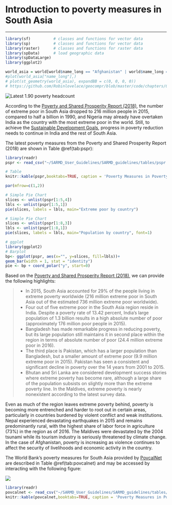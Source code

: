 # Introduction to poverty measures in South Asia
***

```{r, echo=FALSE, warning=FALSE, error=FALSE, tidy=TRUE, cache=FALSE, message=FALSE}
library(sf)          # classes and functions for vector data
library(sp)          # classes and functions for vector data
library(raster)      # classes and functions for raster data
library(spData)      # load geographic data
library(spDataLarge)
library(ggplot2)
```

```{r, echo=FALSE, warning=FALSE, error=FALSE, tidy=TRUE, cache=FALSE}
world_asia = world[world$name_long == "Afghanistan" | world$name_long == "Bangladesh" |world$name_long == "Bhutan" | world$name_long == "India" |world$name_long == "Maldives" | world$name_long == "Nepal" |world$name_long == "Pakistan" | world$name_long == "Sri Lanka", ]
#plot(world_asia["name_long"],)
# plot(st_geometry(world_asia), expandBB = c(0, 0, 0, 0))
# https://github.com/Robinlovelace/geocompr/blob/master/code/chapters/02-spatial-data.R
```

![](figures/nice_map.png "Latest 1.90 poverty headcount")

According to the [Poverty and Shared Prosperity Report (2018)](http://www.worldbank.org/en/publication/poverty-and-shared-prosperity), the number of extreme poor in South Asia dropped to 216 million people in 2015, compared to half a billion in 1990, and Nigeria may already have overtaken India as the country with the most extreme poor in the world. Still, to achieve the [Sustainable Development Goals](https://www.un.org/sustainabledevelopment/poverty/), progress in poverty reduction needs to continue in India and the rest of South Asia. 

The latest poverty measures from the Poverty and Shared Prosperity Report (2018) are shown in Table \@ref(tab:pspr):

```{r pspr, echo=FALSE, warning=FALSE, eval=TRUE, error=FALSE, results='markup', tidy=TRUE, cache=FALSE}

library(readr)
pspr <- read_csv("~/SARMD_User_Guidelines/SARMD_guidelines/tables/pspr.csv",col_names = TRUE, col_types = cols())

# Table
knitr::kable(pspr,booktabs=TRUE, caption = 'Poverty Measures in Poverty and Shared Prosperity Report (2018)')

par(mfrow=c(1,2))

# Simple Pie Chart
slices <- unlist(pspr[1:5,4])
lbls <- unlist(pspr[1:5,1])
pie(slices, labels = lbls, main="Extreme poor by country")

# Simple Pie Chart
slices <- unlist(pspr[1:8,3])
lbls <- unlist(pspr[1:8,1])
pie(slices, labels = lbls, main="Population by country", font=1)

# ggplot
library(ggplot2)
# Barplot
bp<- ggplot(pspr, aes(x="", y=slices, fill=lbls))+
geom_bar(width = 1, stat = "identity")
pie <- bp + coord_polar("y", start=0)
```

Based on the [Poverty and Shared Prosperity Report (2018)](http://www.worldbank.org/en/publication/poverty-and-shared-prosperity), we can provide the following highlights:

> - In 2015, South Asia accounted for 29% of the people living in extreme poverty worldwide (216 million extreme poor in South Asia out of the estimated 736 million extreme poor worldwide). 
> - Four out of five extreme poor in the South Asia region reside in India. Despite a poverty rate of 13.42 percent, India’s large population of 1.3 billion results in a high absolute number of poor (approximately 176 million poor people in 2015). 
- Bangladesh has made remarkable progress in reducing poverty, but its large population still maintains it in second place within the region in terms of absolute number of poor (24.4 million extreme poor in 2016). 
- The third place is Pakistan, which has a larger population than Bangladesh, but a smaller amount of extreme poor (9.9 million extreme poor in 2015). Pakistan has seen a consistent and significant decline in poverty over the 14 years from 2001 to 2015. 
- Bhutan and Sri Lanka are considered development success stories where extreme poverty has become rare, although a large share of the population subsists on slightly more than the extreme poverty line. In the Maldives, extreme poverty is nearly nonexistent according to the latest survey data.  
>

Even as much of the region leaves extreme poverty behind, poverty is becoming more entrenched and harder to root out in certain areas, particularly in countries burdened by violent conflict and weak institutions. Nepal experienced devastating earthquakes in 2015 and remains predominantly rural, with the highest share of labor force in agriculture (73%) in the region as of 2016. The Maldives were devastated by the 2004 tsunami while its tourism industry is seriously threatened by climate change. In the case of Afghanistan, poverty is increasing as violence continues to affect the security of livelihoods and economic activity in the country. 

The World Bank’s poverty measures for South Asia provided by [PovcalNet](http://iresearch.worldbank.org/PovcalNet/home.aspx) are described in Table \@ref(tab:povcalnet) and may be accessed by interacting with the following figure:

[![](figures/Povcalnet.png)](https://tab.worldbank.org/#/site/WBG/views/SAR_MNA_Poverty/PovcalNet "The user may interact with this Tableau dashboard by clicking on the figure.")

```{r povcalnet, echo=FALSE, warning=FALSE, eval=TRUE, error=FALSE, results='markup', tidy=TRUE, cache=FALSE}
library(readr)
povcalnet <- read_csv("~/SARMD_User_Guidelines/SARMD_guidelines/tables/povcalnet.csv",col_names = TRUE, col_types = cols())
knitr::kable(povcalnet,booktabs=TRUE, caption = 'Poverty Measures in PovcalNet')
```

